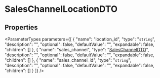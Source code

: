 
# SalesChannelLocationDTO

## Properties

<ParameterTypes parameters={[
  {
    "name": "location_id",
    "type": "`string`",
    "description": "",
    "optional": false,
    "defaultValue": "",
    "expandable": false,
    "children": []
  },
  {
    "name": "sales_channel",
    "type": "[SalesChannelDTO](js_client.internal.internal-1.SalesChannelTypes.SalesChannelDTO.mdx)",
    "description": "",
    "optional": false,
    "defaultValue": "",
    "expandable": false,
    "children": []
  },
  {
    "name": "sales_channel_id",
    "type": "`string`",
    "description": "",
    "optional": false,
    "defaultValue": "",
    "expandable": false,
    "children": []
  }
]} />
